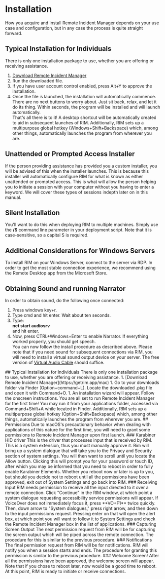 
# Installation
How you acquire and install Remote Incident Manager depends on your use case and configuration, but in any case the process is quite straight forward.
<Windows>
## Typical Installation for Individuals
There is only one installation package to use, whether you are offering or receiving assistance.
1. [Download Remote Incident Manager](https://getrim.app/win)
1. Run the downloaded file.
1. If you have user account control enabled, press Alt+Y to approve the installation.
1. Once the file is launched, the installation will automatically commence. There are no next buttons to worry about. Just sit back, relax, and let it do its thing. Within seconds, the program will be installed and will launch automatically.  
That's all there is to it! A desktop shortcut will be automatically created to aid in subsequent launches of RIM. Additionally, RIM sets up a multipurpose global hotkey (Windows+Shift+Backspace) which, among other things, automatically launches the program from wherever you are.
## Unattended or Prompted Access Installer
If the person providing assistance has provided you a custom installer, you will be advised of this when the installer launches. This is because this installer will automatically configure RIM for what is known as either unattended or prompted access. This is what will allow the person helping you to initiate a session with your computer without you having to enter a keyword. We will cover these types of sessions indepth later on in this manual.
## Silent Installation
You'll want to do this when deploying RIM to multiple machines. Simply use the **/S** command line parameter in your deployment script. Note that it is case-sensitive, so a capital S is required.
## Additional Considerations for Windows Servers
To install RIM on your Windows Server, connect to the server via RDP. In order to get the most stable connection experience, we recommend using the Remote Desktop app from the Microsoft Store.
## Obtaining Sound and running Narrator
In order to obtain sound, do the following once connected:
1. Press windows key+r.
1. Type cmd and hit enter. Wait about ten seconds.
1. Type:  
**net start audiosrv**  
and hit enter.
1. Now, press CTRL+Windows+Enter to enable Narrator. If everything worked properly, you should get speech.  
You can now follow the install procedure as described above.
Please note that if you need sound for subsequent connections via RIM, you will need to install a virtual sound output device on your server. The free version of [Virtual Audio Cable](http://virtualaudiocable.org/download/software/VACSetup.exe) should suffice.
</Windows>
<MacOS>
## Typical Installation for Individuals
There is only one installation package to use, whether you are offering or receiving assistance.
1. [Download Remote Incident Manager](https://getrim.app/mac)
1. Go to your downloads folder via Finder (Option+command+L). Locate the downloaded .pkg file and open it with Command+O.
1. An installation wizard will appear. Follow the onscreen instructions.  
You are all set to run Remote Incident Manager for the first time! You may run it from your applications folder, accessed via Command+Shift+A while located in Finder. Additionally, RIM sets up a multipurpose global hotkey (Option+Shift+Backspace) which, among other things, automatically launches the program from wherever you are.
## Permissions
Due to macOS's precautionary behavior when dealing with applications of this nature for the first time, you will need to grant some permissions to Remote Incident Manager upon first launch.
### Karabiner HID driver
This is the driver that processes input that is received by RIM. This is a system extension, thus you must manually approve it. Rim will bring up a system dialogue that will take you to the Privacy and Security section of system settings. You will then want to scroll until you locate the Allow button. Clicking this will prompt you for your password or touch ID, after which you may be informed that you need to reboot in order to fully enable Karabiner Elements. Whether you reboot now or later is up to you, but should you decide not to reboot until all the permissions have been approved, exit out of System Settings and go back into RIM.
### Receiving Input
RIM needs permission to receive all the input directed to it over a remote connection.  
Click "Continue" in the RIM window, at which point a system dialogue requesting accessibility service permissions will appear. If VoiceOver does not immediately focus it, press **VO+F1** twice quickly. Then, down arrow to "System dialogues," press right arrow, and then down to the input permissions request. Pressing enter on that will open the alert box, at which point you will want to follow it to System Settings and check the Remote Incident Manager box in the list of applications.
### Capturing Screen Output
The next permission request from RIM will be for capturing the screen output which will be piped across the remote connection. The procedure for this is similar to the previous procedure.
### Notifications
The final permission request from RIM will be for notifications. RIM will notify you when a session starts and ends. The procedure for granting this permission is similar to the previous procedure.
### Welcome Screen!
After all the permissions have been approved, the welcome screen will appear. Note that if you chose to reboot later, now would be a good time to reboot. At this point, RIM is ready to initiate or receive connections.
</MacOS>